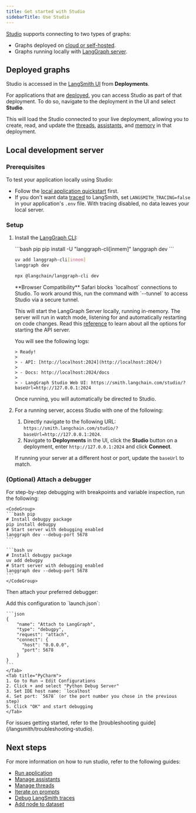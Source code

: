 ```yaml
---
title: Get started with Studio
sidebarTitle: Use Studio
---
```


[Studio](/langsmith/langgraph-studio) supports connecting to two types of graphs:

- Graphs deployed on [cloud or self-hosted](#deployed-graphs).
- Graphs running locally with [LangGraph server](#local-development-server).

## Deployed graphs

Studio is accessed in the [LangSmith UI](https://smith.langchain.com) from **Deployments**.

For applications that are [deployed](/langsmith/deployment-quickstart), you can access Studio as part of that deployment. To do so, navigate to the deployment in the UI and select **Studio**.

This will load the Studio connected to your live deployment, allowing you to create, read, and update the [threads](/oss/python/langgraph/persistence#threads), [assistants](/langsmith/assistants), and [memory](/oss/python/concepts/memory) in that deployment.

## Local development server

### Prerequisites

To test your application locally using Studio:

- Follow the [local application quickstart](/langsmith/local-server) first.
- If you don't want data [traced](/langsmith/observability-concepts#traces) to LangSmith, set `LANGSMITH_TRACING=false` in your application's `.env` file. With tracing disabled, no data leaves your local server.

### Setup

1. Install the [LangGraph CLI](/langsmith/cli):

    <CodeGroup>
    ```bash pip
    pip install -U "langgraph-cli[inmem]"
    langgraph dev
    ```

    ```bash uv
    uv add langgraph-cli[inmem]
    langgraph dev
    ```

    ```bash npm
    npx @langchain/langgraph-cli dev
    ```
    </CodeGroup>

    <Warning>
    **Browser Compatibility**
    Safari blocks `localhost` connections to Studio. To work around this, run the command with `--tunnel` to access Studio via a secure tunnel.
    </Warning>

    This will start the LangGraph Server locally, running in-memory. The server will run in watch mode, listening for and automatically restarting on code changes. Read this [reference](/langsmith/cli#dev) to learn about all the options for starting the API server.

    You will see the following logs:

    ```
    > Ready!
    >
    > - API: [http://localhost:2024](http://localhost:2024/)
    >
    > - Docs: http://localhost:2024/docs
    >
    > - LangGraph Studio Web UI: https://smith.langchain.com/studio/?baseUrl=http://127.0.0.1:2024
    ```

    Once running, you will automatically be directed to Studio.

1. For a running server, access Studio with one of the following:
    1. Directly navigate to the following URL: `https://smith.langchain.com/studio/?baseUrl=http://127.0.0.1:2024`.
    1. Navigate to **Deployments** in the UI, click the **Studio** button on a deployment, enter `http://127.0.0.1:2024` and click **Connect**.

    If running your server at a different host or port, update the `baseUrl` to match.

### (Optional) Attach a debugger

For step-by-step debugging with breakpoints and variable inspection, run the following:

    <CodeGroup>
    ```bash pip
    # Install debugpy package
    pip install debugpy
    # Start server with debugging enabled
    langgraph dev --debug-port 5678
    ```

    ```bash uv
    # Install debugpy package
    uv add debugpy
    # Start server with debugging enabled
    langgraph dev --debug-port 5678
    ```
    </CodeGroup>

Then attach your preferred debugger:

<Tabs>
    <Tab title="VS Code">
    Add this configuration to `launch.json`:

    ```json
    {
        "name": "Attach to LangGraph",
        "type": "debugpy",
        "request": "attach",
        "connect": {
          "host": "0.0.0.0",
          "port": 5678
        }
    }
    ```
    </Tab>
    <Tab title="PyCharm">
    1. Go to Run → Edit Configurations
    2. Click + and select "Python Debug Server"
    3. Set IDE host name: `localhost`
    4. Set port: `5678` (or the port number you chose in the previous step)
    5. Click "OK" and start debugging
    </Tab>
</Tabs>

<Tip>
For issues getting started, refer to the [troubleshooting guide](/langsmith/troubleshooting-studio).
</Tip>

## Next steps

For more information on how to run studio, refer to the following guides:

- [Run application](/langsmith/use-studio#run-application)
- [Manage assistants](/langsmith/use-studio#manage-assistants)
- [Manage threads](/langsmith/use-studio#manage-threads)
- [Iterate on prompts](/langsmith/observability-studio)
- [Debug LangSmith traces](/langsmith/observability-studio#debug-langsmith-traces)
- [Add node to dataset](/langsmith/observability-studio#add-node-to-dataset)
